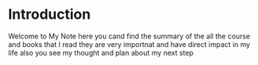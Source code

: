 # Introduction
 
Welcome to My Note here you cand find the summary of the all the course and books that I read they are 
very importnat and have direct impact in my life also you see my thought and plan about my next step 